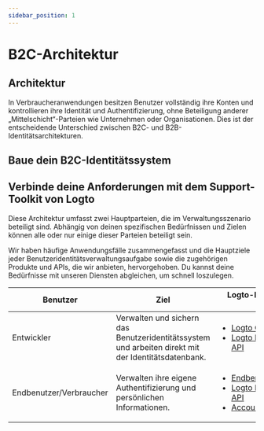 ```yaml
---
sidebar_position: 1
---
```



# B2C-Architektur

## Architektur

In Verbraucheranwendungen besitzen Benutzer vollständig ihre Konten und kontrollieren ihre Identität und Authentifizierung, ohne Beteiligung anderer „Mittelschicht“-Parteien wie Unternehmen oder Organisationen. Dies ist der entscheidende Unterschied zwischen B2C- und B2B-Identitätsarchitekturen.

<ImageB2c width="100%" height="auto" />

## Baue dein B2C-Identitätssystem

<GenericFeatures />

## Verbinde deine Anforderungen mit dem Support-Toolkit von Logto

Diese Architektur umfasst zwei Hauptparteien, die im Verwaltungsszenario beteiligt sind. Abhängig von deinen spezifischen Bedürfnissen und Zielen können alle oder nur einige dieser Parteien beteiligt sein.

Wir haben häufige Anwendungsfälle zusammengefasst und die Hauptziele jeder Benutzeridentitätsverwaltungsaufgabe sowie die zugehörigen Produkte und APIs, die wir anbieten, hervorgehoben. Du kannst deine Bedürfnisse mit unseren Diensten abgleichen, um schnell loszulegen.

| Benutzer                | Ziel                                                                                                | Logto-Produkte und APIs                                                                                                                                                                                          |
| ----------------------- | --------------------------------------------------------------------------------------------------- | ---------------------------------------------------------------------------------------------------------------------------------------------------------------------------------------------------------------- |
| Entwickler              | Verwalten und sichern das Benutzeridentitätssystem und arbeiten direkt mit der Identitätsdatenbank. | <ul><li>[Logto Console](https://cloud.logto.io)</li><li>[Logto Management API](https://openapi.logto.io/)</li></ul>                                                                                              |
| Endbenutzer/Verbraucher | Verwalten ihre eigene Authentifizierung und persönlichen Informationen.                             | <ul><li>[Endbenutzererfahrung](/end-user-flows)</li><li>[Logto Management API](https://openapi.logto.io/)</li><li>[Account API](https://openapi.logto.io/operation/operation-getaccountcentersettings)</li></ul> |

<RelatedResource />
